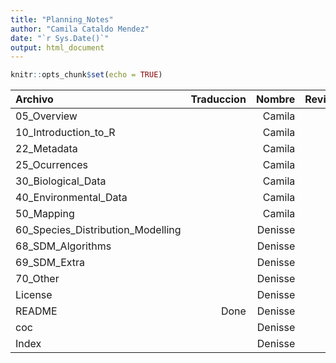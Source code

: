 ---
title: "Planning_Notes"
author: "Camila Cataldo Mendez"
date: "`r Sys.Date()`"
output: html_document
---

```{r setup, include=FALSE}
knitr::opts_chunk$set(echo = TRUE)
```

| Archivo |	Traduccion | Nombre | Revision | Nombre |
|:-----|------:|------:|------:|------:|
| 05_Overview | | Camila | | Denisse |
| 10_Introduction_to_R | | Camila | | Denisse |
| 22_Metadata | | Camila | | Denisse |
| 25_Ocurrences | | Camila | | Denisse |
| 30_Biological_Data | | Camila | | Denisse |
| 40_Environmental_Data | | Camila | | Denisse |
| 50_Mapping | | Camila | | Denisse |
| 60_Species_Distribution_Modelling | | Denisse| | Camila |
| 68_SDM_Algorithms | | Denisse | | Camila |
| 69_SDM_Extra | | Denisse | | Camila |
| 70_Other | | Denisse | | Camila |
| License | | Denisse | | Camila |
| README | Done | Denisse | | Camila |
| coc | | Denisse | | Camila |
| Index | | Denisse | | Camila |
















